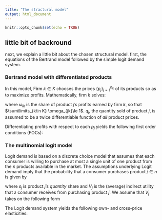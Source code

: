 ```yaml
---
title: "The stractural model"
output: html_document
---
```


```r
knitr::opts_chunk$set(echo = TRUE)
```

## little bit of backround 
next, we explain a little bit about the chosen structural model. first, the equations 
of the Bertrand model followed by the simple logit demand system.

### Bertrand model with differentiated products  

In this model, Firm $k \in K$ chooses the prices $\{p_j\}_{j=1}^{n_k}$ of its
products so as to maximize profits. Mathematically, firm $k$ solves:

\begin{align*}
\max_{\{p_j\}_{j=1}^{n_k}} &\sum_{j=1}^{n_k}(\omega_{jk})(p_j - c_j)q_j,
\end{align*}

where $\omega_{ik}$ is the share of product $j$'s profits earned by firm $k$,
so that $\sum\limits_{k\in K} \omega_{jk}\le 1$. $q_j$, the quantity sold of product $j$,  is assumed to
be a twice differentiable function of *all* product prices.

Differentiating profits with respect to each $p_j$  yields the following first order conditions (FOCs):

\begin{align*}
  \partial p_j&\equiv \omega_{jk}q_j +\sum_{j=1}^{n}\omega_{jk}( p_j - c_j)\frac{\partial q_j}{\partial
    p_j}=0& \mbox{ for all $j\in n_k$} 
\end{align*}



### The multinomial logit model  
Logit demand is based on a discrete choice model
that assumes that each consumer is
willing to purchase at most a single unit of one product from the
$n$ products available in the market. The assumptions underlying
Logit demand imply that the probability that a consumer
purchases product $j \in n$ is given by

\begin{align*}
  s_j=& \frac{\exp(V_j)}{\sum\limits_{k \in n}\exp(V_k)},&
\end{align*}

where  $s_j$ is product $j$'s *quantity* share and
    $V_j$ is the (average) indirect utility that a consumer
    receives from purchasing product $j$. We assume that $V_j$ takes on
    the following form
    
\begin{align*}
  V_j=&\delta_j + \alpha p_j,&\alpha<0.
\end{align*}


The Logit demand system yields the following own- and cross-price elasticities:
\begin{align*}
  \epsilon_{ii}=&\alpha (1-s_i)p_i \\
  \epsilon_{ij}=&-\alpha s_jp_j
\end{align*}
  
